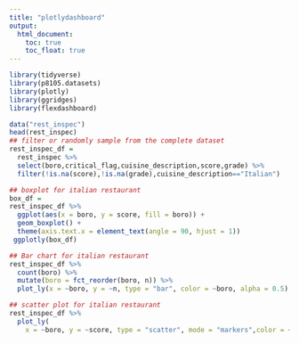 ```yaml
---
title: "plotlydashboard"
output: 
  html_document:
    toc: true
    toc_float: true
---
```


```r
library(tidyverse)
library(p8105.datasets)
library(plotly)
library(ggridges)
library(flexdashboard)
```

```r
data("rest_inspec")
head(rest_inspec)
## filter or randomly sample from the complete dataset
rest_inspec_df = 
  rest_inspec %>%
  select(boro,critical_flag,cuisine_description,score,grade) %>%
  filter(!is.na(score),!is.na(grade),cuisine_description=="Italian") 


```

```r
## boxplot for italian restaurant
box_df = 
rest_inspec_df %>% 
  ggplot(aes(x = boro, y = score, fill = boro)) +
  geom_boxplot() +
  theme(axis.text.x = element_text(angle = 90, hjust = 1))
 ggplotly(box_df) 
```

```r
## Bar chart for italian restaurant
rest_inspec_df %>% 
  count(boro) %>% 
  mutate(boro = fct_reorder(boro, n)) %>%      
  plot_ly(x = ~boro, y = ~n, type = "bar", color = ~boro, alpha = 0.5)
```

```r
## scatter plot for italian restaurant
rest_inspec_df %>% 
  plot_ly(
    x = ~boro, y = ~score, type = "scatter", mode = "markers",color = ~critical_flag, alpha = 0.5)
```

```r

```
